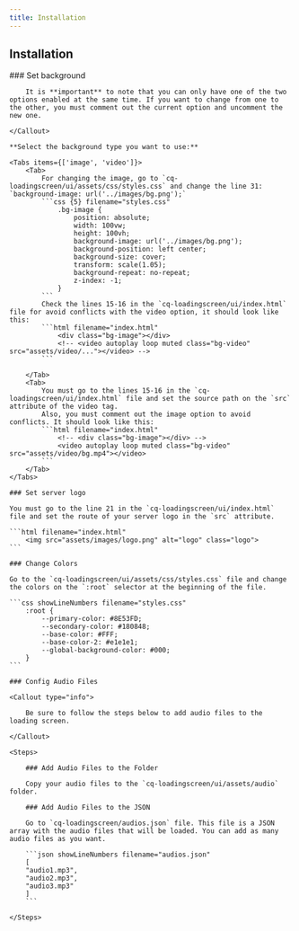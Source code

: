 ```yaml
---
title: Installation
---
```



## Installation

<Steps>
    ### Set background
    <Callout type="warning">

        It is **important** to note that you can only have one of the two options enabled at the same time. If you want to change from one to the other, you must comment out the current option and uncomment the new one.

    </Callout>

    **Select the background type you want to use:**

    <Tabs items={['image', 'video']}>
        <Tab>
            For changing the image, go to `cq-loadingscreen/ui/assets/css/styles.css` and change the line 31: `background-image: url('../images/bg.png');`
            ```css {5} filename="styles.css"
                .bg-image {
                    position: absolute;
                    width: 100vw;
                    height: 100vh;
                    background-image: url('../images/bg.png');
                    background-position: left center;
                    background-size: cover;
                    transform: scale(1.05);
                    background-repeat: no-repeat;
                    z-index: -1;
                }
            ```
            Check the lines 15-16 in the `cq-loadingscreen/ui/index.html` file for avoid conflicts with the video option, it should look like this:
            ```html filename="index.html"
                <div class="bg-image"></div>
                <!-- <video autoplay loop muted class="bg-video" src="assets/video/..."></video> -->
            ```

        </Tab>
        <Tab>
            You must go to the lines 15-16 in the `cq-loadingscreen/ui/index.html` file and set the source path on the `src` attribute of the video tag.
            Also, you must comment out the image option to avoid conflicts. It should look like this:
            ```html filename="index.html"
                <!-- <div class="bg-image"></div> -->
                <video autoplay loop muted class="bg-video" src="assets/video/bg.mp4"></video>
            ```
        </Tab>
    </Tabs>

    ### Set server logo

    You must go to the line 21 in the `cq-loadingscreen/ui/index.html` file and set the route of your server logo in the `src` attribute.

    ```html filename="index.html"
        <img src="assets/images/logo.png" alt="logo" class="logo">
    ```

    ### Change Colors

    Go to the `cq-loadingscreen/ui/assets/css/styles.css` file and change the colors on the `:root` selector at the beginning of the file.

    ```css showLineNumbers filename="styles.css"
        :root {
            --primary-color: #8E53FD;
            --secondary-color: #180848;
            --base-color: #FFF;
            --base-color-2: #e1e1e1;
            --global-background-color: #000;
        }
    ```

    ### Config Audio Files

    <Callout type="info">

        Be sure to follow the steps below to add audio files to the loading screen.

    </Callout>

    <Steps>

        ### Add Audio Files to the Folder

        Copy your audio files to the `cq-loadingscreen/ui/assets/audio` folder.

        ### Add Audio Files to the JSON

        Go to `cq-loadingscreen/audios.json` file. This file is a JSON array with the audio files that will be loaded. You can add as many audio files as you want.

        ```json showLineNumbers filename="audios.json"
        [
        "audio1.mp3",
        "audio2.mp3",
        "audio3.mp3"
        ]
        ```

    </Steps>

</Steps>